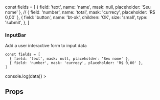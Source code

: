 

const fields = [
  { field: 'text', name: 'name', mask: null, placeholder: 'Seu nome' },
  // { field: 'number', name: 'total', mask: 'currecy', placeholder: 'R$ 0,00' },
  {
    field: 'button',
    name: 'bt-ok',
    children: 'OK',
    size: 'small',
    type: 'submit',
  },
]

<Meta title="Organisms|Chat/InputBar" component={InputBar} />

### InputBar

Add a user interactive form to input data

```
const fields = [
  { field: 'text', mask: null, placeholder: 'Seu nome' },
  { field: 'number', mask: 'currecy', placeholder: 'R$ 0,00' },
]
```

<Preview>
  <Story name="Text message input">
    <Grid columns={1}>
      <InputBar
        fields={fields}
        onSubmit={(data) => console.log(data)}
      ></InputBar>
    </Grid>
  </Story>
</Preview>

## Props

<Props of={InputBar} />
